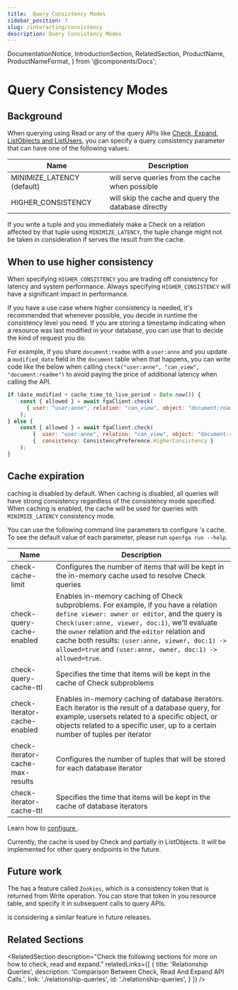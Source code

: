 ```yaml
---
title:  Query Consistency Modes
sidebar_position: 7
slug: /interacting/consistency
description: Query Consistency Modes
---
```


  DocumentationNotice,
  IntroductionSection,
  RelatedSection,
  ProductName,
  ProductNameFormat,
} from '@components/Docs';

# Query Consistency Modes

<DocumentationNotice />

## Background

When querying <ProductName format={ProductNameFormat.ShortForm}/> using Read or any of the query APIs like [Check, Expand, ListObjects and ListUsers](./relationship-queries.mdx), you can specify a query consistency parameter that can have one of the following values:

| Name                        | Description                                                                                                   |  
|-----------------------------|---------------------------------------------------------------------------------------------------------------|
| MINIMIZE_LATENCY (default)  | <ProductName format={ProductNameFormat.ShortForm}/> will serve queries from the cache when possible           | 
| HIGHER_CONSISTENCY          | <ProductName format={ProductNameFormat.ShortForm}/> will skip the cache and query the database directly   |

If you write a tuple and you immediately make a Check on a relation affected by that tuple using `MINIMIZE_LATENCY`, the tuple change might not be taken in consideration if <ProductName format={ProductNameFormat.ShortForm}/> serves the result from the cache.

## When to use higher consistency

When specifying `HIGHER_CONSISTENCY` you are trading off consistency for latency and system performance. Always specifying `HIGHER_CONSISTENCY` will have a significant impact in performance.

If you have a use case where higher consistency is needed, it's recommended that whenever possible, you decide in runtime the consistency level you need. If you are storing a timestamp indicating when a resource was last modified in your database, you can use that to decide the kind of request you do.

For example, if you share `document:readme` with a `user:anne` and you update a `modified_date` field in the `document` table when that happens, you can write code like the below when calling `check("user:anne", "can_view", "document:readme")` to avoid paying the price of additional latency when calling the API.

```javascript
if (date_modified + cache_time_to_live_period > Date.now()) {
    const { allowed } = await fgaClient.check(
      { user: "user:anne", relation: "can_view", object: "document:roadmap"}
    );
} else {
    const { allowed } = await fgaClient.check(
        {  user: "user:anne", relation: "can_view", object: "document:roadmap"},
        {  consistency: ConsistencyPreference.HigherConsistency }
    );
}
```

## Cache expiration

<ProductName format={ProductNameFormat.ShortForm}/> caching is disabled by default. When caching is disabled, all queries will have strong consistency regardless of the consistency mode specified. When caching is enabled, the cache will be used for queries with `MINIMIZE_LATENCY` consistency mode.

You can use the following command line parameters to configure <ProductName format={ProductNameFormat.ShortForm}/>'s cache. To see the default value of each parameter, please run `openfga run --help`.

| Name                             | Description                                                                                                                                                                                                                                                                                                                                                   |
|----------------------------------|---------------------------------------------------------------------------------------------------------------------------------------------------------------------------------------------------------------------------------------------------------------------------------------------------------------------------------------------------------------|
| check-cache-limit                | Configures the number of items that will be kept in the in-memory cache used to resolve Check queries                                                                                                                                                                                                                                                         |
| check-query-cache-enabled        | Enables in-memory caching of Check subproblems. For example, if you have a relation `define viewer: owner or editor`, and the query is `Check(user:anne, viewer, doc:1)`, we'll evaluate the `owner` relation and the `editor` relation and cache both results: `(user:anne, viewer, doc:1) -> allowed=true` and `(user:anne, owner, doc:1) -> allowed=true`. |
| check-query-cache-ttl            | Specifies the time that items will be kept in the cache of Check subproblems                                                                                                                                                                                                                                                                                  |
| check-iterator-cache-enabled     | Enables in-memory caching of database iterators. Each iterator is the result of a database query, for example, usersets related to a specific object, or objects related to a specific user, up to a certain number of tuples per iterator                                                                                                                    |
| check-iterator-cache-max-results | Configures the number of tuples that will be stored for each database iterator                                                                                                                                                                                                                                                                                |
| check-iterator-cache-ttl         | Specifies the time that items will be kept in the cache of database iterators                                                                                                                                                                                                                                                                                 |

Learn how to [configure <ProductName format={ProductNameFormat.ShortForm}/>](../getting-started/setup-openfga/configure-openfga.mdx).

Currently, the cache is used by Check and partially in ListObjects. It will be implemented for other query endpoints in the future.

## Future work

The <IntroductionSection linkName="Zanzibar paper" section="what-is-zanzibar"/> has a feature called `Zookies`, which is a consistency token that is returned from Write operation. You can store that token in you resource table, and specify it in subsequent calls to query APIs. 

<ProductName format={ProductNameFormat.ShortForm}/> is considering a similar feature in future releases.

## Related Sections

<RelatedSection
  description="Check the following sections for more on how to check, read and expand."
  relatedLinks={[
    {
      title: 'Relationship Queries',
      description: 'Comparison Between Check, Read And Expand API Calls.',
      link: './relationship-queries',
      id: './relationship-queries',
    }
  ]}
/>
